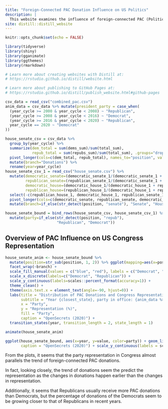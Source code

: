 ```yaml
---
title: "Foreign-Connected PAC Donation Influence on US Politics"
description: |
  This website examines the influence of foreign-connected PAC (Political Action Comittee) donations on US politics and elections.
site: distill::distill_website
---
```


```r
knitr::opts_chunk$set(echo = FALSE)

library(tidyverse)
library(shiny)
library(gganimate)
library(ggthemes)
library(rmarkdown)

# Learn more about creating websites with Distill at:
# https://rstudio.github.io/distill/website.html

# Learn more about publishing to GitHub Pages at:
# https://rstudio.github.io/distill/publish_website.html#github-pages

csv_data = read_csv("combined_pac.csv")
anim_data = csv_data %>% mutate(president_party = case_when(
  (year_cycle >= 2000 & year_cycle < 2008) ~ "Republican",
  (year_cycle >= 2008 & year_cycle < 2016) ~ "Democrat",
  (year_cycle >= 2016 & year_cycle < 2020) ~ "Republican",
  year_cycle == 2020 ~ "Democrat"
))

house_senate_csv = csv_data %>%
  group_by(year_cycle) %>%
  summarize(dem_total = sum(dems_sum)/sum(total_sum),
            repub_total = sum(repubs_sum)/sum(total_sum), .groups="drop") %>% 
  pivot_longer(cols=c(dem_total, repub_total), names_to="position", values_to="value") %>% 
  mutate(branch="Donations") %>% 
  rename(year=year_cycle)
house_senate_csv_1 = read_csv("house_senate.csv") %>%
  mutate(democratic_senate=(democratic_senate_1/(democratic_senate_1 + republican_senate_1)),
         republican_senate=(republican_senate_1/(democratic_senate_1 + republican_senate_1)),
         democratic_house=(democratic_house_1/(democratic_house_1 + republican_house_1)),
         republican_house=(republican_house_1/(democratic_house_1 + republican_house_1))) %>% 
  select(-c(republican_house_1, democratic_house_1, republican_senate_1, democratic_senate_1)) %>% 
  pivot_longer(cols=c(democratic_senate, republican_senate, democratic_house, republican_house), names_to="position", values_to="value") %>% 
  mutate(branch=if_else(str_detect(position, "senate"), "Senate", "House"))

house_senate_bound = bind_rows(house_senate_csv, house_senate_csv_1) %>% 
  mutate(party=if_else(str_detect(position, "repub"),
                       "Republican", "Democrat")) 

```

## Overview of PAC Influence on US Congress Representation
```r

house_senate_anim <- house_senate_bound %>% 
  mutate(position=str_sub(position, 1, 2)) %>% ggplot(mapping=aes(x=position, y=value, fill=party)) + geom_col(position="dodge") +
  facet_wrap(~branch) +
  scale_fill_manual(values = c("blue", "red"), labels = c("Democrat", "Republican")) +
  scale_x_discrete(labels=c("Democrat", "Republican")) + 
  scale_y_continuous(labels=scales::percent_format(accuracy=1)) +
  theme_clean() +
  theme(axis.text.x = element_text(angle=-90, hjust=0)) +
  labs(title = "Distribution of PAC Donations and Congress Representation",
       subtitle = "Year {closest_state}, party in office: {anim_data %>% filter(year_cycle == closest_state) %>% slice(1) %>% pull(president_party)}",
       x = "Party",
       y = "Representation (%)",
       fill = "Party",
       caption = "OpenSecrets (2020)") + 
  transition_states(year, transition_length = 2, state_length = 1)

animate(house_senate_anim)
```

```r
ggplot(house_senate_bound, aes(x=year, y=value, color=party)) + geom_line(aes(linetype=branch)) + facet_wrap(~party) + theme_clean() + theme(axis.text.x = element_text(angle=-60, hjust=0)) + labs(title = "PAC Donations and Congress Representation Over Time", subtitle = "Trend of Donation seems to determine representation in congress", x = "Year", y = "Representation (%)", color = "Party", linetype = "Lines",
       caption = "OpenSecrets (2020)") + scale_y_continuous(labels = scales::percent_format(accuracy=1)) + scale_color_manual(values = c("blue", "red"))
```

From the plots, it seems that the party representation in Congress almost parallels the trend of foreign-connected PAC donations.

In fact, looking closely, the trend of donations seem the predict the representation as the changes in donations happen earlier than the changes in representation.

Additionally, it seems that Republicans usually receive more PAC donations than Democrats, but the percentage of donations of the Democrats seem to be growing closer to that of Republicans in recent years.






